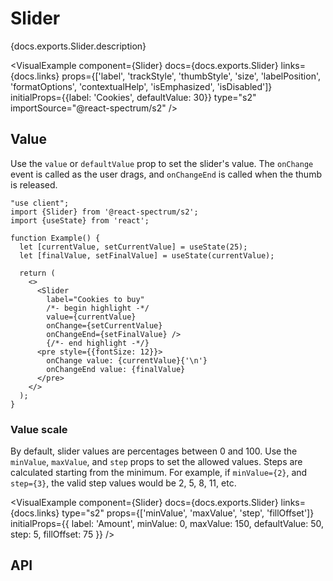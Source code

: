 


# Slider

<PageDescription>{docs.exports.Slider.description}</PageDescription>

<VisualExample
  component={Slider}
  docs={docs.exports.Slider}
  links={docs.links}
  props={['label', 'trackStyle', 'thumbStyle', 'size', 'labelPosition', 'formatOptions', 'contextualHelp', 'isEmphasized', 'isDisabled']}
  initialProps={{label: 'Cookies', defaultValue: 30}}
  type="s2"
  importSource="@react-spectrum/s2" />

## Value

Use the `value` or `defaultValue` prop to set the slider's value. The `onChange` event is called as the user drags, and `onChangeEnd` is called when the thumb is released.

```tsx render
"use client";
import {Slider} from '@react-spectrum/s2';
import {useState} from 'react';

function Example() {
  let [currentValue, setCurrentValue] = useState(25);
  let [finalValue, setFinalValue] = useState(currentValue);

  return (
    <>
      <Slider
        label="Cookies to buy"
        /*- begin highlight -*/
        value={currentValue}
        onChange={setCurrentValue}
        onChangeEnd={setFinalValue} />
        {/*- end highlight -*/}
      <pre style={{fontSize: 12}}>
        onChange value: {currentValue}{'\n'}
        onChangeEnd value: {finalValue}
      </pre>
    </>
  );
}
```

### Value scale

By default, slider values are percentages between 0 and 100. Use the `minValue`, `maxValue`, and `step` props to set the allowed values. Steps are calculated starting from the minimum. For example, if `minValue={2}`, and `step={3}`, the valid step values would be 2, 5, 8, 11, etc.

<VisualExample
  component={Slider}
  docs={docs.exports.Slider}
  links={docs.links}
  type="s2"
  props={['minValue', 'maxValue', 'step', 'fillOffset']}
  initialProps={{
    label: 'Amount',
    minValue: 0,
    maxValue: 150,
    defaultValue: 50,
    step: 5,
    fillOffset: 75
  }} />

## API

<PropTable component={docs.exports.Slider} links={docs.links} />
